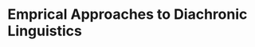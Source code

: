 # Emprical Approaches to Diachronic Linguistics


\section{Empirical approaches to language change}
\begin{frame}
\begin{exe}
\ex The man who cried shot the granny.
\ex 
\begin{exe}
\ex The man whom I met yesterday shot a granny.
\ex The man I met yesterday shot a granny.
\ex The man who I met yesterday shot a granny.
\end{exe}
\end{exe}
\end{frame}
